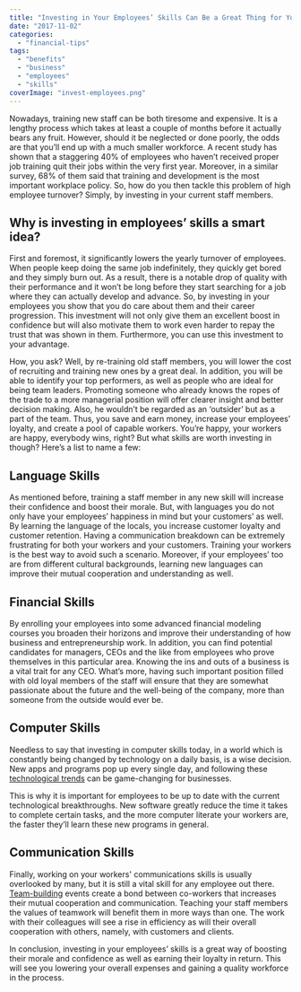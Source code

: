 ```yaml
---
title: "Investing in Your Employees’ Skills Can Be a Great Thing for Your Business"
date: "2017-11-02"
categories: 
  - "financial-tips"
tags: 
  - "benefits"
  - "business"
  - "employees"
  - "skills"
coverImage: "invest-employees.png"
---
```


Nowadays, training new staff can be both tiresome and expensive. It is a lengthy process which takes at least a couple of months before it actually bears any fruit. However, should it be neglected or done poorly, the odds are that you’ll end up with a much smaller workforce. A recent study has shown that a staggering 40% of employees who haven’t received proper job training quit their jobs within the very first year. Moreover, in a similar survey, 68% of them said that training and development is the most important workplace policy. So, how do you then tackle this problem of high employee turnover? Simply, by investing in your current staff members.

## Why is investing in employees’ skills a smart idea?

First and foremost, it significantly lowers the yearly turnover of employees. When people keep doing the same job indefinitely, they quickly get bored and they simply burn out. As a result, there is a notable drop of quality with their performance and it won’t be long before they start searching for a job where they can actually develop and advance. So, by investing in your employees you show that you do care about them and their career progression. This investment will not only give them an excellent boost in confidence but will also motivate them to work even harder to repay the trust that was shown in them. Furthermore, you can use this investment to your advantage.

How, you ask? Well, by re-training old staff members, you will lower the cost of recruiting and training new ones by a great deal. In addition, you will be able to identify your top performers, as well as people who are ideal for being team leaders. Promoting someone who already knows the ropes of the trade to a more managerial position will offer clearer insight and better decision making. Also, he wouldn’t be regarded as an ‘outsider’ but as a part of the team. Thus, you save and earn money, increase your employees’ loyalty, and create a pool of capable workers. You’re happy, your workers are happy, everybody wins, right? But what skills are worth investing in though? Here’s a list to name a few:

## Language Skills

As mentioned before, training a staff member in any new skill will increase their confidence and boost their morale. But, with languages you do not only have your employees’ happiness in mind but your customers’ as well. By learning the language of the locals, you increase customer loyalty and customer retention. Having a communication breakdown can be extremely frustrating for both your workers and your customers. Training your workers is the best way to avoid such a scenario. Moreover, if your employees’ too are from different cultural backgrounds, learning new languages can improve their mutual cooperation and understanding as well.

## Financial Skills

By enrolling your employees into some advanced financial modeling courses you broaden their horizons and improve their understanding of how business and entrepreneurship work. In addition, you can find potential candidates for managers, CEOs and the like from employees who prove themselves in this particular area. Knowing the ins and outs of a business is a vital trait for any CEO. What’s more, having such important position filled with old loyal members of the staff will ensure that they are somewhat passionate about the future and the well-being of the company, more than someone from the outside would ever be.

## Computer Skills

Needless to say that investing in computer skills today, in a world which is constantly being changed by technology on a daily basis, is a wise decision. New apps and programs pop up every single day, and following these [technological trends](http://www.bbc.com/news/business-38517517) can be game-changing for businesses.

This is why it is important for employees to be up to date with the current technological breakthroughs. New software greatly reduce the time it takes to complete certain tasks, and the more computer literate your workers are, the faster they’ll learn these new programs in general.

## Communication Skills

Finally, working on your workers' communications skills is usually overlooked by many, but it is still a vital skill for any employee out there. [Team-building](http://smallbusiness.chron.com/benefits-team-building-1979.html) events create a bond between co-workers that increases their mutual cooperation and communication. Teaching your staff members the values of teamwork will benefit them in more ways than one. The work with their colleagues will see a rise in efficiency as will their overall cooperation with others, namely, with customers and clients.

In conclusion, investing in your employees’ skills is a great way of boosting their morale and confidence as well as earning their loyalty in return. This will see you lowering your overall expenses and gaining a quality workforce in the process.
